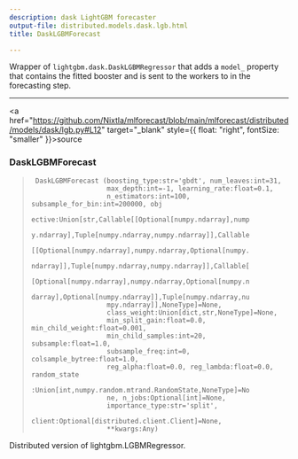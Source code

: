 ```yaml
---
description: dask LightGBM forecaster
output-file: distributed.models.dask.lgb.html
title: DaskLGBMForecast

---
```


Wrapper of `lightgbm.dask.DaskLGBMRegressor` that adds a `model_`
property that contains the fitted booster and is sent to the workers to
in the forecasting step.

------------------------------------------------------------------------

<a
href="https://github.com/Nixtla/mlforecast/blob/main/mlforecast/distributed/models/dask/lgb.py#L12"
target="_blank" style={{ float: "right", fontSize: "smaller" }}>source</a>

### DaskLGBMForecast

> ``` text
>  DaskLGBMForecast (boosting_type:str='gbdt', num_leaves:int=31,
>                    max_depth:int=-1, learning_rate:float=0.1,
>                    n_estimators:int=100, subsample_for_bin:int=200000, obj
>                    ective:Union[str,Callable[[Optional[numpy.ndarray],nump
>                    y.ndarray],Tuple[numpy.ndarray,numpy.ndarray]],Callable
>                    [[Optional[numpy.ndarray],numpy.ndarray,Optional[numpy.
>                    ndarray]],Tuple[numpy.ndarray,numpy.ndarray]],Callable[
>                    [Optional[numpy.ndarray],numpy.ndarray,Optional[numpy.n
>                    darray],Optional[numpy.ndarray]],Tuple[numpy.ndarray,nu
>                    mpy.ndarray]],NoneType]=None,
>                    class_weight:Union[dict,str,NoneType]=None,
>                    min_split_gain:float=0.0, min_child_weight:float=0.001,
>                    min_child_samples:int=20, subsample:float=1.0,
>                    subsample_freq:int=0, colsample_bytree:float=1.0,
>                    reg_alpha:float=0.0, reg_lambda:float=0.0, random_state
>                    :Union[int,numpy.random.mtrand.RandomState,NoneType]=No
>                    ne, n_jobs:Optional[int]=None,
>                    importance_type:str='split',
>                    client:Optional[distributed.client.Client]=None,
>                    **kwargs:Any)
> ```

Distributed version of lightgbm.LGBMRegressor.

